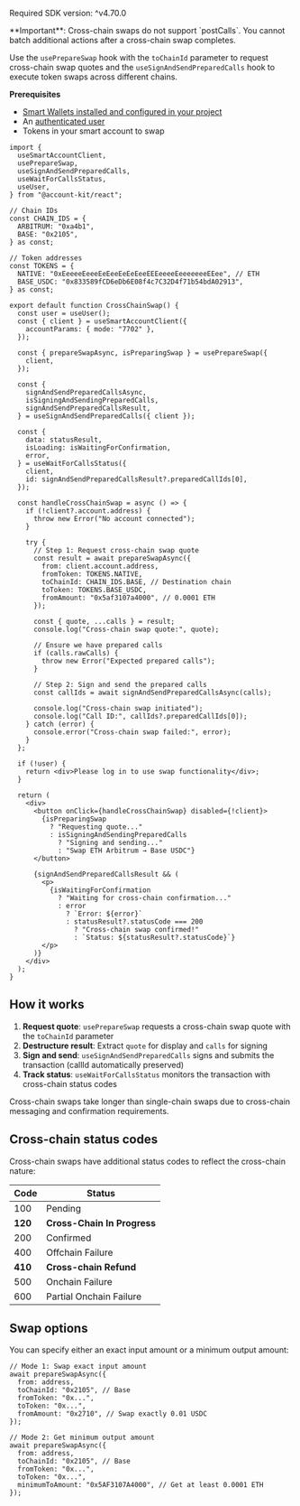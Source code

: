 <Info>Required SDK version: ^v4.70.0</Info>

<Info>
  **Important**: Cross-chain swaps do not support `postCalls`. You cannot batch
  additional actions after a cross-chain swap completes.
</Info>

Use the `usePrepareSwap` hook with the `toChainId` parameter to request cross-chain swap quotes and the `useSignAndSendPreparedCalls` hook to execute token swaps across different chains.

**Prerequisites**

- [Smart Wallets installed and configured in your project](/wallets/react/quickstart)
- An [authenticated user](/wallets/authentication/overview)
- Tokens in your smart account to swap

<CodeBlocks>

```tsx title="crossChainSwap.tsx"
import {
  useSmartAccountClient,
  usePrepareSwap,
  useSignAndSendPreparedCalls,
  useWaitForCallsStatus,
  useUser,
} from "@account-kit/react";

// Chain IDs
const CHAIN_IDS = {
  ARBITRUM: "0xa4b1",
  BASE: "0x2105",
} as const;

// Token addresses
const TOKENS = {
  NATIVE: "0xEeeeeEeeeEeEeeEeEeEeeEEEeeeeEeeeeeeeEEee", // ETH
  BASE_USDC: "0x833589fCD6eDb6E08f4c7C32D4f71b54bdA02913",
} as const;

export default function CrossChainSwap() {
  const user = useUser();
  const { client } = useSmartAccountClient({
    accountParams: { mode: "7702" },
  });

  const { prepareSwapAsync, isPreparingSwap } = usePrepareSwap({
    client,
  });

  const {
    signAndSendPreparedCallsAsync,
    isSigningAndSendingPreparedCalls,
    signAndSendPreparedCallsResult,
  } = useSignAndSendPreparedCalls({ client });

  const {
    data: statusResult,
    isLoading: isWaitingForConfirmation,
    error,
  } = useWaitForCallsStatus({
    client,
    id: signAndSendPreparedCallsResult?.preparedCallIds[0],
  });

  const handleCrossChainSwap = async () => {
    if (!client?.account.address) {
      throw new Error("No account connected");
    }

    try {
      // Step 1: Request cross-chain swap quote
      const result = await prepareSwapAsync({
        from: client.account.address,
        fromToken: TOKENS.NATIVE,
        toChainId: CHAIN_IDS.BASE, // Destination chain
        toToken: TOKENS.BASE_USDC,
        fromAmount: "0x5af3107a4000", // 0.0001 ETH
      });

      const { quote, ...calls } = result;
      console.log("Cross-chain swap quote:", quote);

      // Ensure we have prepared calls
      if (calls.rawCalls) {
        throw new Error("Expected prepared calls");
      }

      // Step 2: Sign and send the prepared calls
      const callIds = await signAndSendPreparedCallsAsync(calls);

      console.log("Cross-chain swap initiated");
      console.log("Call ID:", callIds?.preparedCallIds[0]);
    } catch (error) {
      console.error("Cross-chain swap failed:", error);
    }
  };

  if (!user) {
    return <div>Please log in to use swap functionality</div>;
  }

  return (
    <div>
      <button onClick={handleCrossChainSwap} disabled={!client}>
        {isPreparingSwap
          ? "Requesting quote..."
          : isSigningAndSendingPreparedCalls
            ? "Signing and sending..."
            : "Swap ETH Arbitrum → Base USDC"}
      </button>

      {signAndSendPreparedCallsResult && (
        <p>
          {isWaitingForConfirmation
            ? "Waiting for cross-chain confirmation..."
            : error
              ? `Error: ${error}`
              : statusResult?.statusCode === 200
                ? "Cross-chain swap confirmed!"
                : `Status: ${statusResult?.statusCode}`}
        </p>
      )}
    </div>
  );
}
```

</CodeBlocks>

## How it works

1. **Request quote**: `usePrepareSwap` requests a cross-chain swap quote with the `toChainId` parameter
2. **Destructure result**: Extract `quote` for display and `calls` for signing
3. **Sign and send**: `useSignAndSendPreparedCalls` signs and submits the transaction (callId automatically preserved)
4. **Track status**: `useWaitForCallsStatus` monitors the transaction with cross-chain status codes

Cross-chain swaps take longer than single-chain swaps due to cross-chain messaging and confirmation requirements.

## Cross-chain status codes

Cross-chain swaps have additional status codes to reflect the cross-chain nature:

| Code    | Status                      |
| ------- | --------------------------- |
| 100     | Pending                     |
| **120** | **Cross-Chain In Progress** |
| 200     | Confirmed                   |
| 400     | Offchain Failure            |
| **410** | **Cross-chain Refund**      |
| 500     | Onchain Failure             |
| 600     | Partial Onchain Failure     |

## Swap options

You can specify either an exact input amount or a minimum output amount:

```tsx
// Mode 1: Swap exact input amount
await prepareSwapAsync({
  from: address,
  toChainId: "0x2105", // Base
  fromToken: "0x...",
  toToken: "0x...",
  fromAmount: "0x2710", // Swap exactly 0.01 USDC
});

// Mode 2: Get minimum output amount
await prepareSwapAsync({
  from: address,
  toChainId: "0x2105", // Base
  fromToken: "0x...",
  toToken: "0x...",
  minimumToAmount: "0x5AF3107A4000", // Get at least 0.0001 ETH
});
```

